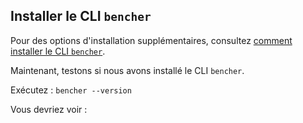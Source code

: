 
## Installer le CLI `bencher`

<CliInstallScripts />

Pour des options d'installation supplémentaires, consultez [comment installer le CLI `bencher`](/docs/fr/how-to/install-cli).

Maintenant, testons si nous avons installé le CLI `bencher`.

Exécutez : `bencher --version`

Vous devriez voir :

<QSCliVersionOutput />
